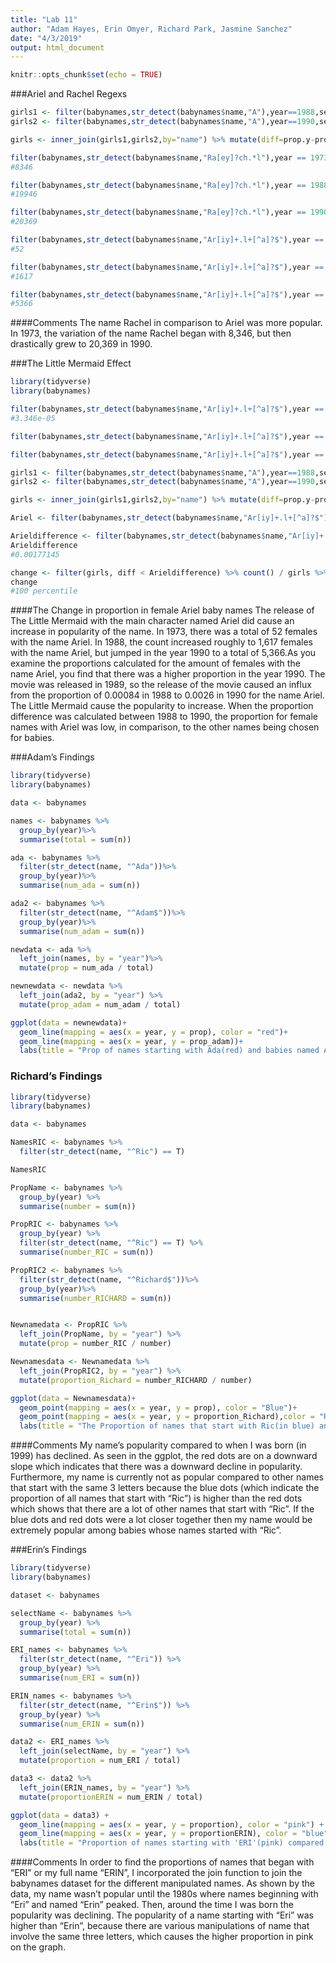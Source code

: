 ```yaml
---
title: "Lab 11"
author: "Adam Hayes, Erin Omyer, Richard Park, Jasmine Sanchez"
date: "4/3/2019"
output: html_document
---
```


```r
knitr::opts_chunk$set(echo = TRUE)
```
###Ariel and Rachel Regexs
```r
girls1 <- filter(babynames,str_detect(babynames$name,"A"),year==1988,sex=="F")
girls2 <- filter(babynames,str_detect(babynames$name,"A"),year==1990,sex=="F")

girls <- inner_join(girls1,girls2,by="name") %>% mutate(diff=prop.y-prop.x) %>% select(name,prop.x,prop.y,diff)

filter(babynames,str_detect(babynames$name,"Ra[ey]?ch.*l"),year == 1973, sex == "F") %>% count(wt=n) 
#8346

filter(babynames,str_detect(babynames$name,"Ra[ey]?ch.*l"),year == 1988, sex == "F") %>% count(wt=n) 
#19946

filter(babynames,str_detect(babynames$name,"Ra[ey]?ch.*l"),year == 1990,sex == "F") %>% count(wt=n) 
#20369

filter(babynames,str_detect(babynames$name,"Ar[iy]+.l+[^a]?$"),year == 1973, sex == "F") %>% count(wt=n) 
#52

filter(babynames,str_detect(babynames$name,"Ar[iy]+.l+[^a]?$"),year == 1988, sex == "F") %>% count(wt=n) 
#1617	

filter(babynames,str_detect(babynames$name,"Ar[iy]+.l+[^a]?$"),year == 1990,sex == "F") %>% count(wt=n) 
#5366

```
####Comments
The name Rachel in comparison to Ariel was more popular. In 1973, the variation of the name Rachel began with 8,346, but then drastically grew to 20,369 in 1990. 

###The Little Mermaid Effect
```r
library(tidyverse)
library(babynames)

filter(babynames,str_detect(babynames$name,"Ar[iy]+.l+[^a]?$"),year == 1973, sex == "F") %>% count(wt=prop) 
#3.346e-05

filter(babynames,str_detect(babynames$name,"Ar[iy]+.l+[^a]?$"),year == 1988, sex == "F") %>% count(wt=prop) #0.000841196	

filter(babynames,str_detect(babynames$name,"Ar[iy]+.l+[^a]?$"),year == 1990,sex == "F") %>% count(wt=prop) #0.002612356

girls1 <- filter(babynames,str_detect(babynames$name,"A"),year==1988,sex=="F")
girls2 <- filter(babynames,str_detect(babynames$name,"A"),year==1990,sex=="F")

girls <- inner_join(girls1,girls2,by="name") %>% mutate(diff=prop.y-prop.x) %>% select(name,prop.x,prop.y,diff)

Ariel <- filter(babynames,str_detect(babynames$name,"Ar[iy]+.l+[^a]?$"),year%in%c(1973,1988,1990)) 

Arieldifference <- filter(babynames,str_detect(babynames$name,"Ar[iy]+.l+[^a]?$"),year==1990,sex=="F") %>% count(wt=prop) - filter(babynames,str_detect(babynames$name,"Ar[iy]+.l+[^a]?$"),year==1988,sex=="F") %>% count(wt=prop)
Arieldifference
#0.00177145

change <- filter(girls, diff < Arieldifference) %>% count() / girls %>% count()
change
#100 percentile
```
####The Change in proportion in female Ariel baby names
The release of The Little Mermaid with the main character named Ariel did cause an increase in popularity of the name. In 1973, there was a total of 52 females with the name Ariel. In 1988, the count increased roughly to 1,617 females with the name Ariel, but jumped in the year 1990 to a total of 5,366.As you examine the proportions calculated for the amount of females with the name Ariel, you find that there was a higher proportion in the year 1990. The movie was released in 1989, so the release of the movie caused an influx from the proportion of 0.00084 in 1988 to 0.0026 in 1990 for the name Ariel. The Little Mermaid cause the popularity to increase. When the proportion difference was calculated between 1988 to 1990, the proportion for female names with Ariel was low, in comparison, to the other names being chosen for babies.

###Adam's Findings

```r
library(tidyverse)
library(babynames)

data <- babynames

names <- babynames %>%
  group_by(year)%>%
  summarise(total = sum(n))

ada <- babynames %>%
  filter(str_detect(name, "^Ada"))%>%
  group_by(year)%>%
  summarise(num_ada = sum(n))

ada2 <- babynames %>%
  filter(str_detect(name, "^Adam$"))%>%
  group_by(year)%>%
  summarise(num_adam = sum(n))

newdata <- ada %>%
  left_join(names, by = "year")%>%
  mutate(prop = num_ada / total)

newnewdata <- newdata %>%
  left_join(ada2, by = "year") %>%
  mutate(prop_adam = num_adam / total)

ggplot(data = newnewdata)+
  geom_line(mapping = aes(x = year, y = prop), color = "red")+
  geom_line(mapping = aes(x = year, y = prop_adam))+
  labs(title = "Prop of names starting with Ada(red) and babies named Adam(black) by year")
```

### Richard's Findings

```r
library(tidyverse)
library(babynames)

data <- babynames

NamesRIC <- babynames %>%
  filter(str_detect(name, "^Ric") == T)

NamesRIC

PropName <- babynames %>%
  group_by(year) %>%
  summarise(number = sum(n))

PropRIC <- babynames %>%
  group_by(year) %>%
  filter(str_detect(name, "^Ric") == T) %>%
  summarise(number_RIC = sum(n))

PropRIC2 <- babynames %>%
  filter(str_detect(name, "^Richard$"))%>%
  group_by(year)%>%
  summarise(number_RICHARD = sum(n))


Newnamedata <- PropRIC %>%
  left_join(PropName, by = "year") %>%
  mutate(prop = number_RIC / number)

Newnamesdata <- Newnamedata %>%
  left_join(PropRIC2, by = "year") %>%
  mutate(proportion_Richard = number_RICHARD / number)

ggplot(data = Newnamesdata)+
  geom_point(mapping = aes(x = year, y = prop), color = "Blue")+
  geom_point(mapping = aes(x = year, y = proportion_Richard),color = "Red")+
  labs(title = "The Proportion of names that start with Ric(in blue) and babies named Richard(in red) by each year")
```
####Comments
My name's popularity compared to when I was born (in 1999) has declined. As seen in the ggplot, the red dots are on a downward slope which indicates that there was a downward decline in popularity. Furthermore, my name is currently not as popular compared to other names that start with the same 3 letters because the blue dots (which indicate the proportion of all names that start with "Ric") is higher than the red dots which shows that there are a lot of other names that start with "Ric". If the blue dots and red dots were a lot closer together then my name would be extremely popular among babies whose names started with "Ric".

###Erin's Findings
```r
library(tidyverse)
library(babynames)

dataset <- babynames

selectName <- babynames %>%
  group_by(year) %>%
  summarise(total = sum(n))

ERI_names <- babynames %>%
  filter(str_detect(name, "^Eri")) %>%
  group_by(year) %>%
  summarise(num_ERI = sum(n))

ERIN_names <- babynames %>%
  filter(str_detect(name, "^Erin$")) %>%
  group_by(year) %>%
  summarise(num_ERIN = sum(n))

data2 <- ERI_names %>%
  left_join(selectName, by = "year") %>%
  mutate(proportion = num_ERI / total)

data3 <- data2 %>%
  left_join(ERIN_names, by = "year") %>%
  mutate(proportionERIN = num_ERIN / total)

ggplot(data = data3) +
  geom_line(mapping = aes(x = year, y = proportion), color = "pink") + 
  geom_line(mapping = aes(x = year, y = proportionERIN), color = "blue") + 
  labs(title = "Proportion of names starting with 'ERI'(pink) compared to the name 'ERIN'(blue) over time")
```

####Comments
In order to find the proportions of names that began with "ERI" or my full name "ERIN", I incorporated the join function to join the babynames dataset for the different manipulated names. As shown by the data, my name wasn't popular until the 1980s where names beginning with "Eri" and named "Erin" peaked. Then, around the time I was born the popularity was declining. The popularity of a name starting with "Eri" was higher than "Erin", because there are various manipulations of name that involve the same three letters, which causes the higher proportion in pink on the graph. 